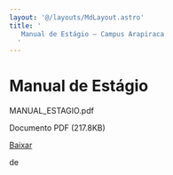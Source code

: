```yaml
---
layout: '@/layouts/MdLayout.astro'
title: '
   Manual de Estágio — Campus Arapiraca
  '
---
```






Manual de Estágio
=================












 MANUAL\_ESTAGIO.pdf
   

 Documento PDF
 (217.8KB)
 

<a class="btn btn-secondary download" href="https://arapiraca.ufal.br/graduacao/ciencia-da-computacao/documentos/manual_estagio.pdf/%40%40download/file/MANUAL_ESTAGIO.pdf">
 Baixar
</a>




























 de
 



















